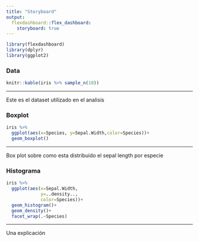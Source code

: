 ```yaml
---
title: "Storyboard"
output: 
  flexdashboard::flex_dashboard:
    storyboard: true  
---
```


```r
library(flexdashboard)
library(dplyr)
library(ggplot2)
```

### Data
```r
knitr::kable(iris %>% sample_n(10))

```

*** 
Este es el dataset utilizado en el analisis 


### Boxplot 

```r
iris %>% 
  ggplot(aes(x=Species, y=Sepal.Width,color=Species))+
  geom_boxplot()

```

***
Box plot sobre como esta distribuido el sepal length  por especie

### Histograma

```r
iris %>%
  ggplot(aes(x=Sepal.Width, 
             y=..density.., 
             color=Species))+
  geom_histogram()+
  geom_density()+
  facet_wrap(.~Species)

```

***
Una explicación 